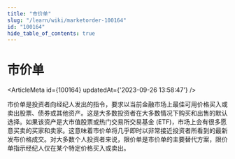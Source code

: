 ```yaml
---
title: "市价单"
slug: "/learn/wiki/marketorder-100164"
id: "100164"
hide_table_of_contents: true
---
```



# 市价单

<ArticleMeta id={100164} updatedAt={'2023-09-26 13:58:47'} />
<div className='border-solid border-b border-t-0 my-4 border-[var(--ifm-color-gray-300)]' />

市价单是投资者向经纪人发出的指令，要求以当前金融市场上最佳可用价格买入或卖出股票、债券或其他资产。这是大多数投资者在大多数情况下购买和出售的默认选择。如果该资产是大市值股票或热门交易所交易基金 (ETF)，市场上会有很多愿意买卖的买家和卖家。这意味着市价单将几乎即时以非常接近投资者所看到的最新发布价格成交。对大多数个人投资者来说，限价单是市价单的主要替代方案，限价单指示经纪人仅在某个特定价格买入或卖出。

